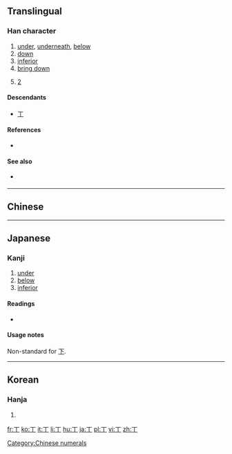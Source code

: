 {{also|下}}<!-- may be replaced by zh-forms -->
==Translingual==

===Han character===
{{Han char|rn=1|rad=一|as=01|sn=2|four=10200|canj=ML,XML|ids=⿱一丨}}

# [[under]], [[underneath]], [[below]]
# [[down]]
# [[inferior]]
# [[bring down]]
# {{context|tally marks|lang=mul}} [[2]]

====Descendants====
* [[ㄒ]]

====References====
* {{Han ref|kx=0076.020|dkj=00008|dj=0137.030|hdz=10002.040|uh=4E05|ud=19973}}

====See also====
* {{lang|und|sc=Hani|[[正]]}} {{qualifier|tally marks}}

[[Category:Chinese numerals]]

----

==Chinese==
{{zh-see|下|v}}

----

==Japanese==

===Kanji===
{{ja-kanji|grade=uc|rs=一01}}

# [[under]]
# [[below]]
# [[inferior]]

====Readings====
* {{ja-readings|on=[[か]] (ka), [[げ]] (ge)|kun=[[しも]] (shimo), [[した]] (shita), [[もと]] (moto)}}

====Usage notes====
Non-standard for [[下]].

----

==Korean==

===Hanja===
{{ko-hanja|hangeul=하|rv=ha|mr=ha|y=ha|eumhun=아래|ehrv=arae|ehmr=arae|ehy=alay}}

# {{defn|lang=ko|sort=一01}}

[[fr:丅]]
[[ko:丅]]
[[it:丅]]
[[li:丅]]
[[hu:丅]]
[[ja:丅]]
[[pl:丅]]
[[vi:丅]]
[[zh:丅]]